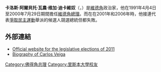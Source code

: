 {{Infobox Officeholder 
|name          = 卡洛斯·维加
|image         =Carlos Veiga VOA.jpg 
|office        = [[佛得角总理|佛得角总理]]
|president     = [[安東尼·馬斯卡雷尼亞斯·蒙泰羅|安東尼·馬斯卡雷尼亞斯·蒙泰羅]]
|term_start    = 1991年4月4日
|term_end      = 2000年7月29日
|predecessor   = [[佩德羅·皮雷斯|佩德羅·皮雷斯]]
|successor     = [[瓜爾貝托·多羅薩里奧|瓜爾貝托·多羅薩里奧]]
|birth_date    = {{birth date and age|1949|10|21|df=y}}
|birth_name    = Carlos Alberto Wahnon de Carvalho Veiga
|birth_place   = [[葡屬維德角|葡屬維德角]][[明德盧|明德盧]]
|death_date    = 
|death_place   = 
|party         = [[爭取民主運動_(維德角)|爭取民主運動]]<small>（1990－）</small>
|spouse        = 
|alma_mater    = [[里斯本大学|里斯本大学]]
}}

'''卡洛斯·阿爾貝托·瓦農·维加·迪卡維奴'''（{{Lang-en|'''Carlos Alberto Wahnon de Carvalho Veiga'''}}，{{bd|1949年|10月21日}}）是[[維德角|維德角]]政治家，他在1991年4月4日至2000年7月29日期間擔任[[維德角總理|維德角總理]]。而在在2001年和2006年時，他接連代表[[爭取民主運動_(維德角)|爭取民主運動]]舉派的候選人競選總統但都失敗。

== 外部連結 ==
* [https://web.archive.org/web/20110125035424/http://www.carlosveiga2011.cv/ Official website for the legislative elections of 2011]
* [http://capeverde-islands.com/veiga.html Biography of Carlos Veiga]{{Wayback|url=http://capeverde-islands.com/veiga.html |date=20051225104051 }}

{{CapeVerdePMs}}
{{DEFAULTSORT:Veiga, Carlos}}

[[Category:佛得角总理|Category:佛得角总理]]
[[Category:里斯本大學校友|Category:里斯本大學校友]]